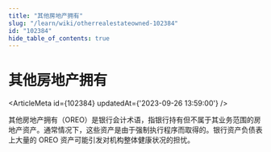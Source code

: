 ```yaml
---
title: "其他房地产拥有"
slug: "/learn/wiki/otherrealestateowned-102384"
id: "102384"
hide_table_of_contents: true
---
```



# 其他房地产拥有

<ArticleMeta id={102384} updatedAt={'2023-09-26 13:59:00'} />
<div className='border-solid border-b border-t-0 my-4 border-[var(--ifm-color-gray-300)]' />

其他房地产拥有（OREO）是银行会计术语，指银行持有但不属于其业务范围的房地产资产。通常情况下，这些资产是由于强制执行程序而取得的。银行资产负债表上大量的 OREO 资产可能引发对机构整体健康状况的担忧。

